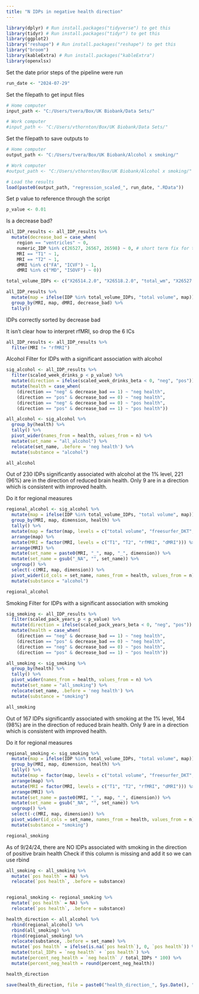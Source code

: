 ```yaml
---
title: "N IDPs in negative health direction"
---
```



```r
library(dplyr) # Run install.packages("tidyverse") to get this
library(tidyr) # Run install.packages("tidyr") to get this
library(ggplot2)
library("reshape") # Run install.packages("reshape") to get this
library("broom")
library(kableExtra) # Run install.packages("kableExtra")
library(openxlsx)

```

Set the date prior steps of the pipeline were run
```r

run_date <- "2024-07-29"

```


Set the filepath to get input files
```r
# Home computer
input_path <- "C:/Users/tvera/Box/UK Biobank/Data Sets/"

# Work computer
#input_path <- "C:/Users/vthornton/Box/UK Biobank/Data Sets/"

```

Set the filepath to save outputs to
```r
# Home computer
output_path <- "C:/Users/tvera/Box/UK Biobank/Alcohol x smoking/"

# Work computer
#output_path <- "C:/Users/vthornton/Box/UK Biobank/Alcohol x smoking/"

```


```r

# Load the results
load(paste0(output_path, "regression_scaled_", run_date, ".RData"))

```

Set p value to reference through the script
```r

p_value <- 0.01

```

Is a decrease bad?
```r

all_IDP_results <- all_IDP_results %>%
  mutate(decrease_bad = case_when(
    region == "ventricles" ~ 0,
    numeric_IDP %in% c(26527, 26567, 26598) ~ 0, # short term fix for total CSF and choroid plexus
    MRI == "T1" ~ 1,
    MRI == "T2" ~ 1,
    dMRI %in% c("FA", "ICVF") ~ 1,
    dMRI %in% c("MD", "ISOVF") ~ 0))

```



```r


total_volume_IDPs <- c("X26514.2.0", "X26518.2.0", "total_wm", "X26527.2.0")

all_IDP_results %>%
  mutate(map = ifelse(IDP %in% total_volume_IDPs, "total volume", map)) %>%
  group_by(MRI, map, dMRI, decrease_bad) %>%
  tally()

```

IDPs correctly sorted by decrease bad


It isn't clear how to interpret rfMRI, so drop the 6 ICs
```r

all_IDP_results <- all_IDP_results %>%
  filter(MRI != "rfMRI")

```

Alcohol
Filter for IDPs with a significant association with alcohol
```r

sig_alcohol <- all_IDP_results %>%
  filter(scaled_week_drinks_p < p_value) %>%
  mutate(direction = ifelse(scaled_week_drinks_beta < 0, "neg", "pos")) %>%
  mutate(health = case_when(
    (direction == "neg" & decrease_bad == 1) ~ "neg health",
    (direction == "pos" & decrease_bad == 0) ~ "neg health",
    (direction == "neg" & decrease_bad == 0) ~ "pos health",
    (direction == "pos" & decrease_bad == 1) ~ "pos health"))

```


```r

all_alcohol <- sig_alcohol %>%
  group_by(health) %>%
  tally() %>%
  pivot_wider(names_from = health, values_from = n) %>%
  mutate(set_name = "all_alcohol") %>%
  relocate(set_name, .before = 'neg health') %>%
  mutate(substance = "alcohol")

all_alcohol

```
Out of 230 IDPs significantly associated with alcohol at the 1% level, 221 (96%) are in the direction of reduced brain health. Only 9 are in a direction which is consistent with improved health.

Do it for regional measures
```r

regional_alcohol <- sig_alcohol %>%
  mutate(map = ifelse(IDP %in% total_volume_IDPs, "total volume", map)) %>%
  group_by(MRI, map, dimension, health) %>%
  tally() %>%
  mutate(map = factor(map, levels = c("total volume", "freesurfer_DKT", "freesurfer_ASEG"))) %>%
  arrange(map) %>%
  mutate(MRI = factor(MRI, levels = c("T1", "T2", "rfMRI", "dMRI"))) %>%
  arrange(MRI) %>%
  mutate(set_name = paste0(MRI, "_", map, "_", dimension)) %>%
  mutate(set_name = gsub("_NA", "", set_name)) %>%
  ungroup() %>%
  select(-c(MRI, map, dimension)) %>%
  pivot_wider(id_cols = set_name, names_from = health, values_from = n) %>%
  mutate(substance = "alcohol")

regional_alcohol

```

Smoking
Filter for IDPs with a significant association with smoking
```r

sig_smoking <- all_IDP_results %>%
  filter(scaled_pack_years_p < p_value) %>%
  mutate(direction = ifelse(scaled_pack_years_beta < 0, "neg", "pos")) %>%
  mutate(health = case_when(
    (direction == "neg" & decrease_bad == 1) ~ "neg health",
    (direction == "pos" & decrease_bad == 0) ~ "neg health",
    (direction == "neg" & decrease_bad == 0) ~ "pos health",
    (direction == "pos" & decrease_bad == 1) ~ "pos health"))

```


```r

all_smoking <- sig_smoking %>%
  group_by(health) %>%
  tally() %>%
  pivot_wider(names_from = health, values_from = n) %>%
  mutate(set_name = "all_smoking") %>%
  relocate(set_name, .before = 'neg health') %>%
  mutate(substance = "smoking")

all_smoking

```
Out of 167 IDPs significantly associated with smoking at the 1% level, 164 (98%) are in the direction of reduced brain health. Only 9 are in a direction which is consistent with improved health.

Do it for regional measures
```r

regional_smoking <- sig_smoking %>%
  mutate(map = ifelse(IDP %in% total_volume_IDPs, "total volume", map)) %>%
  group_by(MRI, map, dimension, health) %>%
  tally() %>%
  mutate(map = factor(map, levels = c("total volume", "freesurfer_DKT", "freesurfer_ASEG"))) %>%
  arrange(map) %>%
  mutate(MRI = factor(MRI, levels = c("T1", "T2", "rfMRI", "dMRI"))) %>%
  arrange(MRI) %>%
  mutate(set_name = paste0(MRI, "_", map, "_", dimension)) %>%
  mutate(set_name = gsub("_NA", "", set_name)) %>%
  ungroup() %>%
  select(-c(MRI, map, dimension)) %>%
  pivot_wider(id_cols = set_name, names_from = health, values_from = n) %>%
  mutate(substance = "smoking")

regional_smoking

```

As of 9/24/24, there are NO IDPs associated with smoking in the direction of positive brain health
Check if this column is missing and add it so we can use rbind
```r

all_smoking <- all_smoking %>%
  mutate(`pos health` = NA) %>%
  relocate(`pos health`, .before = substance)


regional_smoking <- regional_smoking %>%
  mutate(`pos health` = NA) %>%
  relocate(`pos health`, .before = substance)

```

```r

health_direction <- all_alcohol %>%
  rbind(regional_alcohol) %>%
  rbind(all_smoking) %>%
  rbind(regional_smoking) %>%
  relocate(substance, .before = set_name) %>%
  mutate(`pos health` = ifelse(is.na(`pos health`), 0, `pos health`)) %>%
  mutate(total_IDPs = `neg health` + `pos health`) %>%
  mutate(percent_neg_health = `neg health` / total_IDPs * 100) %>%
  mutate(percent_neg_health = round(percent_neg_health))

health_direction

```

```r

save(health_direction, file = paste0("health_direction_", Sys.Date(), ".RData"))


```


